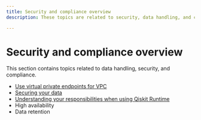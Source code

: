 ```yaml
---
title: Security and compliance overview
description: These topics are related to security, data handling, and compliance.

---
```


# Security and compliance overview

This section contains topics related to data handling, security, and compliance. 

* [Use virtual private endpoints for VPC](/docs/security/virtual-private-endpoints)
* [Securing your data](/docs/security/secure-data)
* [Understanding your responsibilities when using Qiskit Runtime](/docs/security/responsibilities)
* High availability
* Data retention